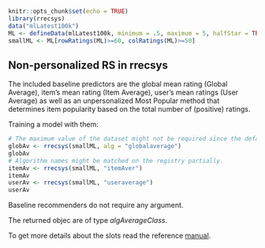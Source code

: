 <!--
%\VignetteEngine{knitr::knitr}
%\VignetteIndexEntry{3. Non-personalized recommendations}
-->

```r
knitr::opts_chunk$set(echo = TRUE)
library(rrecsys)
data("mlLatest100k")
ML <- defineData(mlLatest100k, minimum = .5, maximum = 5, halfStar = TRUE)
smallML <- ML[rowRatings(ML)>=60, colRatings(ML)>=50]
```

## Non-personalized RS in rrecsys

The included baseline predictors are the global mean rating (Global Average), item’s mean rating (Item Average), user's mean ratings (User Average) as well as an unpersonalized Most Popular method that determines item popularity based on the total number of (positive) ratings.

Training a model with them:
```r
# The maximum value of the dataset might not be required since the default value coincides to the actual maximal value of the dataset.
globAv <- rrecsys(smallML, alg = "globalaverage")
globAv
# Algorithm names might be matched on the registry partially.
itemAv <- rrecsys(smallML, "itemAver")
itemAv
userAv <- rrecsys(smallML, "useraverage")
userAv
```
Baseline recommenders do not require any argument.

The returned objec are of type _algAverageClass_. 

To get more details about the slots read the reference [manual](https://cran.r-project.org/web/packages/rrecsys/rrecsys.pdf). 
